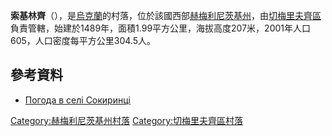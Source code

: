 {{coord|48|56|12|N|26|11|59|E|scale:100000|display=title}}

'''索基林齊'''（{{lang-uk|Сокиринці}}），是[[烏克蘭|烏克蘭]]的村落，位於該國西部[[赫梅利尼茨基州|赫梅利尼茨基州]]，由[[切梅里夫齊區|切梅里夫齊區]]負責管轄，始建於1489年，面積1.99平方公里，海拔高度207米，2001年人口605，人口密度每平方公里304.5人。

==參考資料==
* [http://weather.in.ua/ua/hmel'nickaja/24347 Погода в селі Сокиринці] {{Wayback|url=http://weather.in.ua/ua/hmel%27nickaja/24347 |date=20111220055052 }}

{{DEFAULTSORT:Сокиринці}}
[[Category:赫梅利尼茨基州村落|Category:赫梅利尼茨基州村落]]
[[Category:切梅里夫齊區村落|Category:切梅里夫齊區村落]]


{{Khmelnytskyi-geo-stub}}